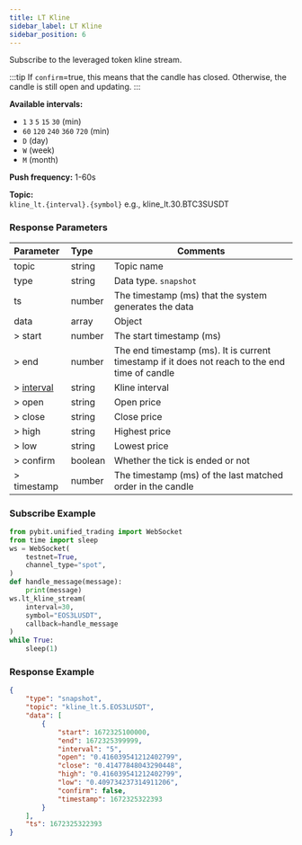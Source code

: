 ```yaml
---
title: LT Kline
sidebar_label: LT Kline
sidebar_position: 6
---
```


Subscribe to the leveraged token kline stream.

:::tip
If `confirm`=true, this means that the candle has closed. Otherwise, the candle is still open and updating.
:::

**Available intervals:**<br/>
* `1` `3` `5` `15` `30` (min)
* `60` `120` `240` `360` `720` (min)
* `D` (day)
* `W` (week)
* `M` (month)

**Push frequency:** 1-60s

**Topic:**<br/>
`kline_lt.{interval}.{symbol}` e.g., kline_lt.30.BTC3SUSDT

### Response Parameters
| Parameter | Type | Comments|
|:----- |:-----|----- |
|topic |string |Topic name |
|type |string |Data type. `snapshot` |
|ts |number |The timestamp (ms) that the system generates the data |
|data |array |Object |
|> start |number |The start timestamp (ms) |
|> end |number |The end timestamp (ms). It is current timestamp if it does not reach to the end time of candle |
|> [interval](../../enum#interval) |string |Kline interval |
|> open |string |Open price |
|> close |string |Close price  |
|> high |string |Highest price |
|> low |string |Lowest price |
|> confirm |boolean |Whether the tick is ended or not |
|> timestamp |number |The timestamp (ms) of the last matched order in the candle |

### Subscribe Example

```python
from pybit.unified_trading import WebSocket
from time import sleep
ws = WebSocket(
    testnet=True,
    channel_type="spot",
)
def handle_message(message):
    print(message)
ws.lt_kline_stream(
    interval=30,
    symbol="EOS3LUSDT",
    callback=handle_message
)
while True:
    sleep(1)
```

### Response Example

```json
{
    "type": "snapshot",
    "topic": "kline_lt.5.EOS3LUSDT",
    "data": [
        {
            "start": 1672325100000,
            "end": 1672325399999,
            "interval": "5",
            "open": "0.416039541212402799",
            "close": "0.41477848043290448",
            "high": "0.416039541212402799",
            "low": "0.409734237314911206",
            "confirm": false,
            "timestamp": 1672325322393
        }
    ],
    "ts": 1672325322393
}
```
